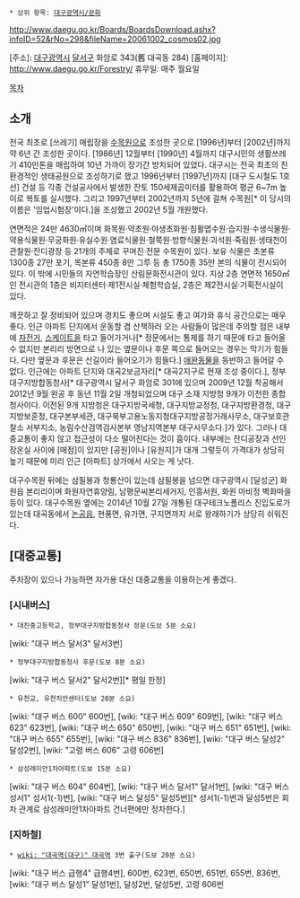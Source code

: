  * 상위 항목: [[대구광역시/문화]]

http://www.daegu.go.kr/Boards/BoardsDownload.ashx?infoID=52&rNo=298&fileName=20061002_cosmos02.jpg

[주소]: [[대구광역시]] [[달서구]] 화암로 343(舊 대곡동 284)
[홈페이지]: http://www.daegu.go.kr/Forestry/
휴무일: 매주 월요일

[[목차]]
== 소개 ==
전국 최초로 [쓰레기] 매립장을 [[수목원]]으로 조성한 곳으로 [1996년]부터 [2002년]까지 약 6년 간 조성한 곳이다. [1986년] 12월부터 [1990년] 4월까지 대구시민의 생활쓰레기 410만톤을 매립하여 10년 가까이 장기간 방치되어 있었다. 대구시는 전국 최초의 친환경적인 생태공원으로 조성하기로 했고 1996년부터 [1997년]까지 [대구 도시철도 1호선] 건설 등 각종 건설공사에서 발생한 잔토 150세제곱미터를 활용하여 평균 6~7m 높이로 복토를 실시했다. 그리고 1997년부터 2002년까지 5년에 걸쳐 수목원[* 이 당시의 이름은 '임업시험장'이다.]을 조성했고 2002년 5월 개원했다.

연면적은 24만 4630㎡이며 화목원·약초원·야생초화원·침활엽수원·습지원·수생식물원·약용식물원·무궁화원·유실수원·염료식물원·철쭉원·방향식물원·괴석원·죽림원·생태천이관찰원·잔디광장 등 21개의 주제로 꾸며진 전문 수목원이 있다. 보유 식물은 초본류 1300종 27만 포기, 목본류 450종 8만 그루 등 총 1750종 35만 본의 식물이 전시되어 있다. 이 밖에 시민들의 자연학습장인 산림문화전시관이 있다. 지상 2층 연면적 1650㎡인 전시관의 1층은 비지터센터·제1전시실·체험학습실, 2층은 제2전시실·기획전시실이 있다.

깨끗하고 잘 정비되어 있으며 경치도 좋으며 시설도 좋고 여가와 휴식 공간으로는 매우 좋다. 인근 아파트 단지에서 운동할 겸 산책하러 오는 사람들이 많은데 주의할 점은 내부에 [[자전거]], [[스케이트]]을 타고 들어가거나[* 정문에서는 통제를 하기 때문에 타고 들어올 수 없지만 본리리 방면으로 나 있는 옆문이나 후문 쪽으로 들어오는 경우는 막기가 힘들다. 다만 옆문과 후문은 산길이라 들어오기가 힘들다.] [[애완동물]]을 동반하고 들어갈 수 없다.
인근에는 아파트 단지와 대곡2보금자리[* 대곡2지구로 현재 조성 중이다.], 정부대구지방합동청사[* 대구광역시 달서구 화암로 301에 있으며 2009년 12월 착공해서 2012년 9월 완공 후 동년 11월 2일 개청되었으며 대구 소재 지방청 9개가 이전한 종합청사이다. 이전된 9개 지방청은 대구지방국세청, 대구지방교정청, 대구지방환경청, 대구지방보훈청, 대구본부세관, 대구북부고용노동지청대구지방공정거래사무소, 대구보호관찰소 서부지소, 농림수산검역검사본부 영남지역본부 대구사무소다.]가 있다. 그러나 대중교통이 좋지 않고 접근성이 다소 떨어진다는 것이 흠이다. 내부에는 잔디공장과 선인장온실 사이에 [매점]이 있지만 [공원]이나 [유원지]가 대개 그렇듯이 가격대가 상당히 높기 때문에 미리 인근 [아파트] 상가에서 사오는 게 낫다.

대구수목원 뒤에는 삼필봉과 청룡산이 있는데 삼필봉을 넘으면 대구광역시 [달성군] 화원읍 본리리이며 화원자연휴양림, 남평문씨본리세거지, 인흥서원, 화원 마비정 벽화마을 등이 있다. 대구수목원 옆에는 2014년 10월 27일 개통된 대구테크노폴리스 진입도로가 있는데 대곡동에서 [[논공읍]], 현풍면, 유가면, 구지면까지 서로 왕래하기가 상당히 쉬워진다. 

== [대중교통] ==
주차장이 있으나 가능하면 자가용 대신 대중교통을 이용하는게 좋겠다.
=== [시내버스] ===
 * 대진중고등학교, 정부대구지방합동청사 정문(도보 5분 소요)
[wiki: "대구 버스 달서3" 달서3번]
 * 정부대구지방합동청사 후문(도보 8분 소요)
[wiki: "대구 버스 달서2" 달서2번][* 평일 한정]
 * 유천교, 유천치안센터(도보 20분 소요)
[wiki: "대구 버스 600" 600번], [wiki: "대구 버스 609" 609번], [wiki: "대구 버스 623" 623번], [wiki: "대구 버스 650" 650번], [wiki: "대구 버스 651" 651번], [wiki: "대구 버스 655" 655번], [wiki: "대구 버스 836" 836번], [wiki: "대구 버스 달성2" 달성2번], [wiki: "고령 버스 606" 고령 606번]
 * 삼성래미안1차아파트(도보 15분 소요)
[wiki: "대구 버스 604" 604번], [wiki: "대구 버스 달서1" 달서1번], [wiki: "대구 버스 성서1" 성서1(-1)번], [wiki: "대구 버스 달성5" 달성5번][* 성서1(-1)번과 달성5번은 회차 관계로 삼성래미안1차아파트 건너편에만 정차한다.]
=== [지하철] ===
 * [[wiki: "대곡역(대구)" 대곡역]] 3번 출구(도보 20분 소요)
[wiki: "대구 버스 급행4" 급행4번], 600번, 623번, 650번, 651번, 655번, 836번, [wiki: "대구 버스 달성1" 달성1번], 달성2번, 달성5번, 고령 606번

